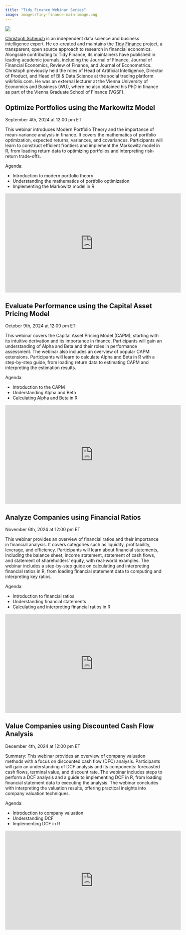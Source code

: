 ```yaml
---
title: "Tidy Finance Webinar Series"
image: images/tiny-finance-main-image.png
---
```


![](images/tiny-finance-main-image.jpg)

[Christoph Scheuch](https://www.linkedin.com/in/christophscheuch/?originalSubdomain=at) is an independent 
data science and business intelligence expert. He co-created and maintains the [Tidy Finance](https://www.tidy-finance.org/) 
project, a transparent, open source approach to research in financial economics. Alongside contributing to Tidy Finance, 
its maintainers have published in leading academic journals, including the Journal of Finance, Journal of Financial Economics, 
Review of Finance, and Journal of Econometrics. Christoph previously held the roles of Head of Artificial Intelligence, 
Director of Product, and Head of BI & Data Science at the social trading platform wikifolio.com. He was an external 
lecturer at the Vienna University of Economics and Business (WU), where he also obtained his PhD in finance as part 
of the Vienna Graduate School of Finance (VGSF).

## Optimize Portfolios using the Markowitz Model

September 4th, 2024 at 12:00 pm ET

This webinar introduces Modern Portfolio Theory and the importance of mean-variance analysis in finance. It covers the 
mathematics of portfolio optimization, expected returns, variances, and covariances. Participants will learn to construct 
efficient frontiers and implement the Markowitz model in R, from loading return data to optimizing portfolios and interpreting 
risk-return trade-offs.

Agenda:

* Introduction to modern portfolio theory
* Understanding the mathematics of portfolio optimization
* Implementing the Markowitz model in R

<iframe width="560" height="315" src="https://www.youtube.com/embed/jsdOy0ftZiI?si=LalMYJ088cGFncHi" title="YouTube video player" frameborder="0" allow="accelerometer; autoplay; clipboard-write; encrypted-media; gyroscope; picture-in-picture; web-share" referrerpolicy="strict-origin-when-cross-origin" allowfullscreen></iframe>

## Evaluate Performance using the Capital Asset Pricing Model

October 9th, 2024 at 12:00 pm ET

This webinar covers the Capital Asset Pricing Model (CAPM), starting with its intuitive derivation and its importance in finance. Participants will gain an understanding of Alpha and Beta and their roles in performance assessment. The webinar also includes an overview of popular CAPM extensions. Participants will learn to calculate Alpha and Beta in R with a step-by-step guide, from loading return data to estimating CAPM and interpreting the estimation results.

Agenda:

* Introduction to the CAPM
* Understanding Alpha and Beta
* Calculating Alpha and Beta in R

<iframe width="560" height="315" src="https://www.youtube.com/embed/9DdCSpuhkt4?si=C05p2Qaw1ml0kHk2" title="YouTube video player" frameborder="0" allow="accelerometer; autoplay; clipboard-write; encrypted-media; gyroscope; picture-in-picture; web-share" referrerpolicy="strict-origin-when-cross-origin" allowfullscreen></iframe>

## Analyze Companies using Financial Ratios

November 6th, 2024 at 12:00 pm ET

This webinar provides an overview of financial ratios and their importance in financial analysis. It covers categories such as liquidity, profitability, leverage, and efficiency. Participants will learn about financial statements, including the balance sheet, income statement, statement of cash flows, and statement of shareholders’ equity, with real-world examples. The webinar includes a step-by-step guide on calculating and interpreting financial ratios in R, from loading financial statement data to computing and interpreting key ratios.

Agenda:

* Introduction to financial ratios
* Understanding financial statements
* Calculating and interpreting financial ratios in R

<iframe width="560" height="315" src="https://www.youtube.com/embed/qbG4nMUhNN0?si=O5Pud0B3CAGtx1L4" title="YouTube video player" frameborder="0" allow="accelerometer; autoplay; clipboard-write; encrypted-media; gyroscope; picture-in-picture; web-share" referrerpolicy="strict-origin-when-cross-origin" allowfullscreen></iframe>

## Value Companies using Discounted Cash Flow Analysis

December 4th, 2024 at 12:00 pm ET

Summary: This webinar provides an overview of company valuation methods with a focus on discounted cash flow (DFC) analysis. Participants will gain an understanding of DCF analysis and its components: forecasted cash flows, terminal value, and discount rate. The webinar includes steps to perform a DCF analysis and a guide to implementing DCF in R, from loading financial statement data to executing the analysis. The webinar concludes with interpreting the valuation results, offering practical insights into company valuation techniques.

Agenda:

* Introduction to company valuation
* Understanding DCF
* Implementing DCF in R

<iframe width="560" height="315" src="https://www.youtube.com/embed/g1lVGXUbOHc?si=jeqT9-XjlQ81J6KZ" title="YouTube video player" frameborder="0" allow="accelerometer; autoplay; clipboard-write; encrypted-media; gyroscope; picture-in-picture; web-share" referrerpolicy="strict-origin-when-cross-origin" allowfullscreen></iframe>
